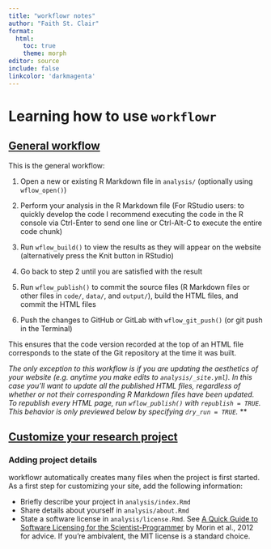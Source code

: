 ```yaml
---
title: "workflowr notes"
author: "Faith St. Clair"
format: 
  html:
    toc: true
    theme: morph
editor: source
include: false
linkcolor: 'darkmagenta'
---
```


# **Learning how to use `workflowr`**


## [**General workflow**](https://cran.r-project.org/web/packages/workflowr/vignettes/wflow-01-getting-started.html)

This is the general workflow:

1. Open a new or existing R Markdown file in `analysis/` (optionally using `wflow_open()`)

2. Perform your analysis in the R Markdown file (For RStudio users: to quickly develop the code I recommend executing the code in the R console via Ctrl-Enter to send one line or Ctrl-Alt-C to execute the entire code chunk)

3. Run `wflow_build()` to view the results as they will appear on the website (alternatively press the Knit button in RStudio)

4. Go back to step 2 until you are satisfied with the result

5. Run `wflow_publish()` to commit the source files (R Markdown files or other files in `code/`, `data/`, and `output/`), build the HTML files, and commit the HTML files

6. Push the changes to GitHub or GitLab with `wflow_git_push()` (or git push in the Terminal)

This ensures that the code version recorded at the top of an HTML file corresponds to the state of the Git repository at the time it was built.


*The only exception to this workflow is if you are updating the aesthetics of your website (e.g. anytime you make edits to `analysis/_site.yml`). In this case you’ll want to update all the published HTML files, regardless of whether or not their corresponding R Markdown files have been updated. To republish every HTML page, run `wflow_publish()` with `republish = TRUE`. This behavior is only previewed below by specifying `dry_run = TRUE`.*
**

## [**Customize your research project**](https://cran.r-project.org/web/packages/workflowr/vignettes/wflow-02-customization.html)


### **Adding project details**

workflowr automatically creates many files when the project is first started. As a first step for customizing your site, add the following information:

- Briefly describe your project in `analysis/index.Rmd`
- Share details about yourself in `analysis/about.Rmd`
- State a software license in `analysis/license.Rmd`. See [A Quick Guide to Software Licensing for the Scientist-Programmer](https://journals.plos.org/ploscompbiol/article?id=10.1371/journal.pcbi.1002598) by Morin et al., 2012 for advice. If you’re ambivalent, the MIT license is a standard choice.

